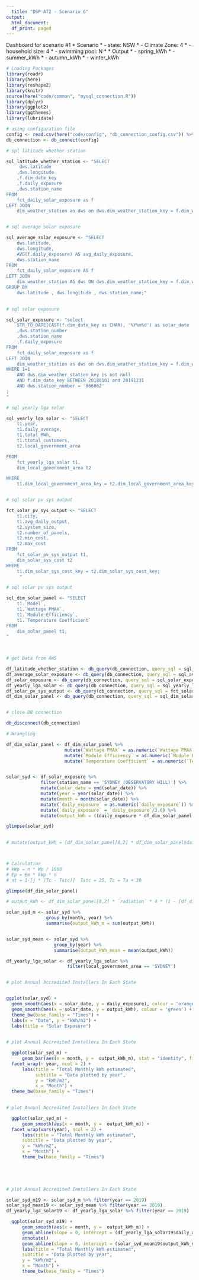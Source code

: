 ```yaml
---
  title: "DSP AT2 - Scenario 6"
output:
  html_document:
  df_print: paged
---
```

  
  Dashboard for scenario #1
* Scenario
* - state: NSW
* - Climate Zone: 4
* - household size: 4
* - swimming pool: N
* 
  * Output
* - spring_kWh
* - summer_kWh
* - autumn_kWh
* - winter_kWh

```R

# Loading Packages
library(readr)
library(here)
library(reshape2)
library(knitr)
source(here("code/common", "mysql_connection.R"))
library(dplyr)
library(ggplot2)
library(ggthemes)
library(lubridate)


```

```R

# using configuration file
config <- read.csv(here("code/config", "db_connection_config.csv")) %>% filter(user_key == "rato_rds")
db_connection <- db_connect(config)

# spl latitude whether station

sql_latitude_whether_station <- "SELECT
     dws.latitude
    ,dws.longitude
    ,f.dim_date_key
    ,f.daily_exposure
    ,dws.station_name
FROM 
    fct_daily_solar_exposure as f
LEFT JOIN 
    dim_weather_station as dws on dws.dim_weather_station_key = f.dim_weather_station_key;"


# sql average solar exposure

sql_average_solar_exposure <- "SELECT
    dws.latitude,
    dws.longitude,
    AVG(f.daily_exposure) AS avg_daily_exposure,
    dws.station_name
FROM
    fct_daily_solar_exposure AS f
LEFT JOIN
    dim_weather_station AS dws ON dws.dim_weather_station_key = f.dim_weather_station_key
GROUP BY 
    dws.latitude , dws.longitude , dws.station_name;"

 
# sql solar exposure

sql_solar_exposure <- "select
    STR_TO_DATE(CAST(f.dim_date_key as CHAR), '%Y%m%d') as solar_date
    ,dws.station_number 
    ,dws.station_name 
    ,f.daily_exposure 
FROM 
    fct_daily_solar_exposure as f
LEFT JOIN 
    dim_weather_station as dws on dws.dim_weather_station_key = f.dim_weather_station_key 
WHERE 1=1
    AND dws.dim_weather_station_key is not null
    AND f.dim_date_key BETWEEN 20180101 and 20191231
    AND dws.station_number = '066062'
;
"

# sql yearly lga solar

sql_yearly_lga_solar <- "SELECT 
    t1.year,
    t1.daily_average,
    t1.total_MWh,
    t1.ttotal_customers,
    t2.local_government_area

FROM
    fct_yearly_lga_solar t1,
    dim_local_government_area t2

WHERE
    t1.dim_local_government_area_key = t2.dim_local_government_area_key; "


# sql solar pv sys output

fct_solar_pv_sys_output <- "SELECT 
    t1.city,
    t1.avg_daily_output,
    t2.system_size,
    t2.number_of_panels,
    t2.min_cost,
    t2.max_cost
FROM
    fct_solar_pv_sys_output t1,
    dim_solar_sys_cost t2
WHERE
    t1.dim_solar_sys_cost_key = t2.dim_solar_sys_cost_key; 
     "

# sql solar pv sys output

sql_dim_solar_panel <- "SELECT
    t1.`Model`,
    t1.`Wattage PMAX`,
    t1.`Module Efficiency`, 
    t1.`Temperature Coefficient`
FROM 
    dim_solar_panel t1; 
"
  


# get Data from AWS 

df_latitude_whether_station <- db_query(db_connection, query_sql = sql_latitude_whether_station)
df_average_solar_exposure <- db_query(db_connection, query_sql = sql_average_solar_exposure)
df_solar_exposure <- db_query(db_connection, query_sql = sql_solar_exposure)
df_yearly_lga_solar <- db_query(db_connection, query_sql = sql_yearly_lga_solar)
df_solar_pv_sys_output <- db_query(db_connection, query_sql = fct_solar_pv_sys_output)
df_dim_solar_panel <- db_query(db_connection, query_sql = sql_dim_solar_panel)


# close DB connection

db_disconnect(db_connection)
```


```R

# Wrangling 

df_dim_solar_panel <- df_dim_solar_panel %>%
                      mutate(`Wattage PMAX` = as.numeric(`Wattage PMAX`)) %>% 
                      mutate(`Module Efficiency` = as.numeric(`Module Efficiency`)) %>% 
                      mutate(`Temperature Coefficient` = as.numeric(`Temperature Coefficient`))


solar_syd <- df_solar_exposure %>% 
             filter(station_name == 'SYDNEY (OBSERVATORY HILL)') %>% 
             mutate(solar_date = ymd(solar_date)) %>% 
             mutate(year = year(solar_date)) %>% 
             mutate(month = month(solar_date)) %>% 
             mutate(`daily_exposure` = as.numeric(`daily_exposure`)) %>%
             mutate(`daily_exposure` = `daily_exposure`/3.6) %>%
             mutate(output_kWh = ((daily_exposure * df_dim_solar_panel[8,2] ) / 1000) * (1 / 1.636) * (1 - 0.25))

glimpse(solar_syd)

             
# mutate(output_kWh = (df_dim_solar_panel[8,2] * df_dim_solar_panel$daily_exposure * 4 * (1 - df_dim_solar_panel[8,3] - (df_dim_solar_panel[8,4] * (20 + 30 - 25)))))



# Calculation 
# kWp = n * Wp / 1000
# Ep = Em * kWp * n
# nt = 1-[j * (Tc - Tstc)]  Tstc = 25, Tc = Ta + 30

glimpse(df_dim_solar_panel)

# output_kWh <- df_dim_solar_panel[8,2] * `radiation` * 4 * (1 - [df_dim_solar_panel[8,2] * (temp + 30 - 25)])

solar_syd_m <- solar_syd %>% 
               group_by(month, year) %>%
               summarise(output_kWh_m = sum(output_kWh))


solar_syd_mean <- solar_syd %>% 
                  group_by(year) %>%
                  summarise(output_kWh_mean = mean(output_kWh))

df_yearly_lga_solar <- df_yearly_lga_solar %>% 
                       filter(local_government_area == 'SYDNEY')



```


```R

# plot Annual Accredited Installers In Each State


ggplot(solar_syd) +
  geom_smooth(aes(x = solar_date, y = daily_exposure), colour = 'orange') +
  geom_smooth(aes(x = solar_date, y = output_kWh), colour = 'green') +
  theme_bw(base_family = "Times") +
  labs(x = "Date", y = "kWh/m2") +
  labs(title = "Solar Exposure")
  
```


```R

# plot Annual Accredited Installers In Each State

  ggplot(solar_syd_m) +
      geom_bar(aes(x = month, y =  output_kWh_m), stat = "identity", fill = "orange") +
  facet_wrap(~ year, ncol = 2) +
      labs(title = "Total Monthly kWh estimated",
           subtitle = "Data plotted by year",
           y = "kWh/m2",
           x = "Month") + 
  theme_bw(base_family = "Times")
  
```


```R

# plot Annual Accredited Installers In Each State

  ggplot(solar_syd_m) +
      geom_smooth(aes(x = month, y =  output_kWh_m)) +
  facet_wrap(vars(year), ncol = 2) +
      labs(title = "Total Monthly kWh estimated",
      subtitle = "Data plotted by year",
      y = "kWh/m2",
      x = "Month") + 
      theme_bw(base_family = "Times")
  


  
```


```R

# plot Annual Accredited Installers In Each State

solar_syd_m19 <- solar_syd_m %>% filter(year == 2019)
solar_syd_mean19 <- solar_syd_mean %>% filter(year == 2019)
df_yearly_lga_solar19 <- df_yearly_lga_solar %>% filter(year == 2019)

  ggplot(solar_syd_m19) +
      geom_smooth(aes(x = month, y =  output_kWh_m)) +
      geom_abline(slope = 0, intercept = (df_yearly_lga_solar19$daily_average * 365 / 12), colour = "orange") +
      annotate()
      geom_abline(slope = 0, intercept = (solar_syd_mean19$output_kWh_mean * 365 / 12), colour ="green") +
      labs(title = "Total Monthly kWh estimated",
      subtitle = "Data plotted by year",
      y = "kWh/m2",
      x = "Month") + 
      theme_bw(base_family = "Times")
  

  
```






